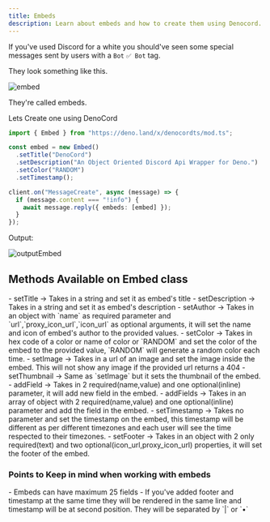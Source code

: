 ```yaml
---
title: Embeds
description: Learn about embeds and how to create them using Denocord.
---
```


If you've used Discord for a white you should've seen some special messages sent by users with a `Bot` `✅ Bot` tag.

They look something like this.

![embed](/docs/embed.png)

They're called embeds.

Lets Create one using DenoCord

```ts
import { Embed } from "https://deno.land/x/denocordts/mod.ts";

const embed = new Embed()
  .setTitle("DenoCord")
  .setDescription("An Object Oriented Discord Api Wrapper for Deno.")
  .setColor("RANDOM")
  .setTimestamp();

client.on("MessageCreate", async (message) => {
  if (message.content === "!info") {
    await message.reply({ embeds: [embed] });
  }
});
```


Output:

![outputEmbed](/docs/embedDenocord.png)



<H2>Methods Available on Embed class</H2>
- setTitle &rarr; Takes in a string and set it as embed's title
- setDescription &rarr; Takes in a string and set it as embed's description
- setAuthor &rarr; Takes in an object with `name` as required parameter and `url`,`proxy_icon_url`,`icon_url` as optional arguments, it will set the name and icon of embed's author to the provided values.
- setColor &rarr; Takes in hex code of a color or name of color or `RANDOM` and set the color of the embed to the provided value, `RANDOM` will generate a random color each time.
- setImage &rarr; Takes in a url of an image and set the image inside the embed. This will not show any image if the provided url returns a 404
- setThumbnail &rarr; Same as `setImage` but it sets the thumbnail of the embed.
- addField &rarr; Takes in 2 required(name,value) and one optional(inline) parameter, it will add new field in the embed.
- addFields &rarr; Takes in an array of object with 2 required(name,value) and one optional(inline) parameter and add the field in the embed.
- setTimestamp &rarr; Takes no parameter and set the timestamp on the embed, this timestamp will be different as per different timezones and each user will see the time respected to their timezones.
- setFooter &rarr; Takes in an object with 2 only required(text) and two optional(icon_url,proxy_icon_url) properties, it will set the footer of the embed.

<Callout variant="info">
    <H3> Points to Keep in mind when working with embeds </H3>
    - Embeds can have maximum 25 fields
    - If you've added footer and timestamp at the same time they will be rendered in the same line and timestamp will be at second position. They will be separated by `|` or `•`

</Callout>